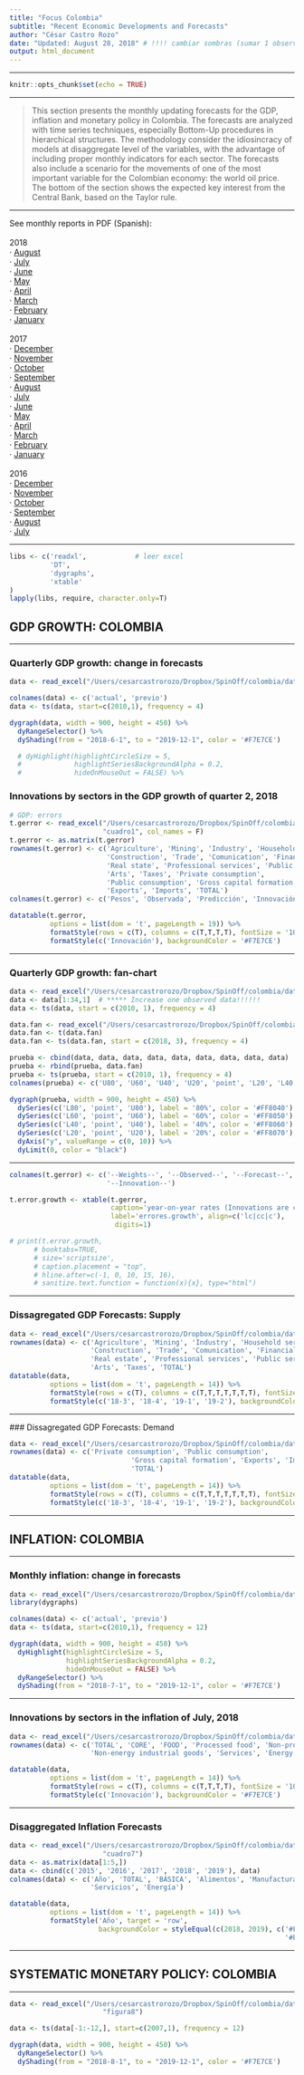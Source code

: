 ```yaml
---
title: "Focus Colombia"
subtitle: "Recent Economic Developments and Forecasts"
author: "César Castro Rozo"
date: "Updated: August 28, 2018" # !!!! cambiar sombras (sumar 1 observación)
output: html_document
---
```


****

```r
knitr::opts_chunk$set(echo = TRUE)
```

****
> This section presents the monthly updating forecasts for the GDP, inflation and monetary policy in Colombia. The forecasts are analyzed with time series techniques, especially Bottom-Up procedures in hierarchical structures. The methodology consider the idiosincracy of models at disaggregate level of the variables, with the advantage of including proper monthly indicators for each sector. The forecasts also include a scenario for the movements of one of the most important variable for the Colombian economy: the world oil price. The bottom of the section shows the expected key interest from the Central Bank, based on the Taylor rule.

****
See monthly reports in PDF (Spanish):\
 \
 2018\
· [August](8Agosto18.pdf)\
· [July](7Julio18.pdf)\
· [June](6Junio18.pdf)\
· [May](5Mayo18.pdf)\
· [April](4Abril18.pdf)\
· [March](3Marzo18.pdf)\
· [February](2Febrero18.pdf)\
· [January](1Enero18.pdf)\
 \
 2017\
· [December](12Diciembre17.pdf)\
· [November](11Noviembre17.pdf)\
· [October](10Octubre17.pdf)\
· [September](9Septiembre17.pdf)\
· [August](8Agosto17.pdf)\
· [July](7Julio17.pdf)\
· [June](6Junio17.pdf)\
· [May](5Mayo17.pdf)\
· [April](4Abril17.pdf)\
· [March](3Marzo17.pdf)\
· [February](2Febrero17.pdf)\
· [January](1Enero17.pdf)\
 \
 2016\
· [December](12Diciembre16.pdf)\
· [November](11Noviembre16.pdf)\
· [October](10Octubre16.pdf)\
· [September](9Septiembre16.pdf)\
· [August](8Agosto16.pdf)\
· [July](7Julio16.pdf)

****
```r
libs <- c('readxl',            # leer excel
          'DT',
          'dygraphs',
          'xtable'
)
lapply(libs, require, character.only=T)
```

## GDP GROWTH: COLOMBIA

****

### Quarterly GDP growth: change in forecasts
```r

data <- read_excel("/Users/cesarcastrorozo/Dropbox/SpinOff/colombia/datos6.xls", "figura2")

colnames(data) <- c('actual', 'previo')
data <- ts(data, start=c(2010,1), frequency = 4)

dygraph(data, width = 900, height = 450) %>% 
  dyRangeSelector() %>%
  dyShading(from = "2018-6-1", to = "2019-12-1", color = '#F7E7CE')

  # dyHighlight(highlightCircleSize = 5,
  #             highlightSeriesBackgroundAlpha = 0.2,
  #             hideOnMouseOut = FALSE) %>%
```

### Innovations by sectors in the GDP growth of quarter 2, 2018

```r
# GDP: errors
t.gerror <- read_excel("/Users/cesarcastrorozo/Dropbox/SpinOff/colombia/datos1.xls",
                       "cuadro1", col_names = F)
t.gerror <- as.matrix(t.gerror)
rownames(t.gerror) <- c('Agriculture', 'Mining', 'Industry', 'Household services',
                        'Construction', 'Trade', 'Comunication', 'Financial', 
                        'Real state', 'Professional services', 'Public services',
                        'Arts', 'Taxes', 'Private consumption', 
                        'Public consumption', 'Gross capital formation',
                        'Exports', 'Imports', 'TOTAL')
colnames(t.gerror) <- c('Pesos', 'Observada', 'Predicción', 'Innovación')

datatable(t.gerror,
          options = list(dom = 't', pageLength = 19)) %>%
          formatStyle(rows = c(T), columns = c(T,T,T,T), fontSize = '100%') %>%
          formatStyle(c('Innovación'), backgroundColor = '#F7E7CE')
```

****
### Quarterly GDP growth: fan-chart
```r

data <- read_excel("/Users/cesarcastrorozo/Dropbox/SpinOff/colombia/datos6.xls", "figura2")
data <- data[1:34,1]  # ***** Increase one observed data!!!!!!
data <- ts(data, start = c(2010, 1), frequency = 4)

data.fan <- read_excel("/Users/cesarcastrorozo/Dropbox/SpinOff/colombia/datos5.xls", "figura1")
data.fan <- t(data.fan)
data.fan <- ts(data.fan, start = c(2018, 3), frequency = 4)

prueba <- cbind(data, data, data, data, data, data, data, data, data)
prueba <- rbind(prueba, data.fan)
prueba <- ts(prueba, start = c(2010, 1), frequency = 4)
colnames(prueba) <- c('U80', 'U60', 'U40', 'U20', 'point', 'L20', 'L40', 'L60', 'L80')

dygraph(prueba, width = 900, height = 450) %>%
  dySeries(c('L80', 'point', 'U80'), label = '80%', color = '#FF8040') %>%
  dySeries(c('L60', 'point', 'U60'), label = '60%', color = '#FF8050') %>%
  dySeries(c('L40', 'point', 'U40'), label = '40%', color = '#FF8060') %>%
  dySeries(c('L20', 'point', 'U20'), label = '20%', color = '#FF8070') %>%
  dyAxis("y", valueRange = c(0, 10)) %>%
  dyLimit(0, color = "black")
```

****
<!-- ### Innovations by sectors -->


```r
colnames(t.gerror) <- c('--Weights--', '--Observed--', '--Forecast--',
                        '--Innovation--')

t.error.growth <- xtable(t.gerror,
                         caption='year-on-year rates (Innovations are considered in relation with the forecasts estimated with information available at previous month)',
                         label='errores.growth', align=c('lc|cc|c'),
                          digits=1)

# print(t.error.growth,
      # booktabs=TRUE,
      # size='scriptsize',
      # caption.placement = "top",
      # hline.after=c(-1, 0, 10, 15, 16),
      # sanitize.text.function = function(x){x}, type="html")
```

****

### Dissagregated GDP Forecasts: Supply
```r
data <- read_excel("/Users/cesarcastrorozo/Dropbox/SpinOff/colombia/datos3.xls", "cuadro3")
rownames(data) <- c('Agriculture', 'Mining', 'Industry', 'Household services',
                    'Construction', 'Trade', 'Comunication', 'Financial', 
                    'Real estate', 'Professional services', 'Public services',
                    'Arts', 'Taxes', 'TOTAL')
datatable(data,
          options = list(dom = 't', pageLength = 14)) %>%
          formatStyle(rows = c(T), columns = c(T,T,T,T,T,T,T), fontSize = '100%') %>%
          formatStyle(c('18-3', '18-4', '19-1', '19-2'), backgroundColor = '#F7E7CE')
```

****
### Dissagregated GDP Forecasts: Demand

```r
data <- read_excel("/Users/cesarcastrorozo/Dropbox/SpinOff/colombia/datos7.xls", "cuadro5")
rownames(data) <- c('Private consumption', 'Public consumption',
                              'Gross capital formation', 'Exports', 'Imports',
                              'TOTAL')
datatable(data,
          options = list(dom = 't', pageLength = 14)) %>%
          formatStyle(rows = c(T), columns = c(T,T,T,T,T,T,T), fontSize = '100%') %>%
          formatStyle(c('18-3', '18-4', '19-1', '19-2'), backgroundColor = '#F7E7CE')
```

****
## INFLATION: COLOMBIA

****
### Monthly inflation: change in forecasts
```r

data <- read_excel("/Users/cesarcastrorozo/Dropbox/SpinOff/colombia/datos10.xls", "figura3")
library(dygraphs)

colnames(data) <- c('actual', 'previo')
data <- ts(data, start=c(2010,1), frequency = 12)

dygraph(data, width = 900, height = 450) %>% 
  dyHighlight(highlightCircleSize = 5,
              highlightSeriesBackgroundAlpha = 0.2,
              hideOnMouseOut = FALSE) %>%
  dyRangeSelector() %>%
  dyShading(from = "2018-7-1", to = "2019-12-1", color = '#F7E7CE')
```

****
### Innovations by sectors in the inflation of July, 2018
```r
data <- read_excel("/Users/cesarcastrorozo/Dropbox/SpinOff/colombia/datos8.xls", "cuadro6")
rownames(data) <- c('TOTAL', 'CORE', 'FOOD', 'Processed food', 'Non-processed food',
                    'Non-energy industrial goods', 'Services', 'Energy')

datatable(data,
          options = list(dom = 't', pageLength = 14)) %>%
          formatStyle(rows = c(T), columns = c(T,T,T,T), fontSize = '100%') %>%
          formatStyle(c('Innovación'), backgroundColor = '#F7E7CE')
```

****
### Disaggregated Inflation Forecasts
```r
data <- read_excel("/Users/cesarcastrorozo/Dropbox/SpinOff/colombia/datos9.xls",
                       "cuadro7")
data <- as.matrix(data[1:5,])
data <- cbind(c('2015', '2016', '2017', '2018', '2019'), data)
colnames(data) <- c('Año', 'TOTAL', 'BÁSICA', 'Alimentos', 'Manufacturas',
                    'Servicios', 'Energía')

datatable(data,
          options = list(dom = 't', pageLength = 14)) %>%
          formatStyle('Año', target = 'row',
                      backgroundColor = styleEqual(c(2018, 2019), c('#F7E7CE',
                                                                    '#F7E7CE')))
```

****
## SYSTEMATIC MONETARY POLICY: COLOMBIA

****
```r

data <- read_excel("/Users/cesarcastrorozo/Dropbox/SpinOff/colombia/datos12.xls",
                       "figura8")

data <- ts(data[-1:-12,], start=c(2007,1), frequency = 12)

dygraph(data, width = 900, height = 450) %>% 
  dyRangeSelector() %>%
  dyShading(from = "2018-8-1", to = "2019-12-1", color = '#F7E7CE')
```
